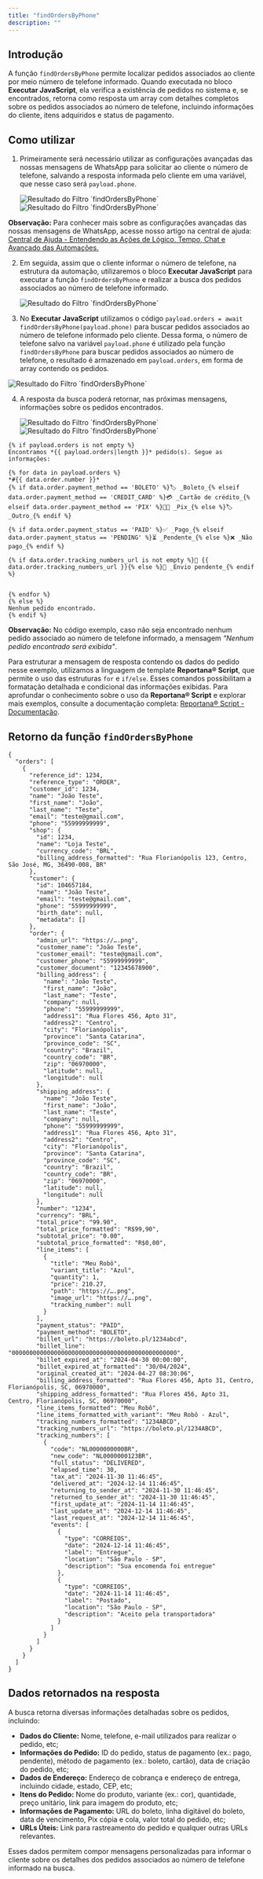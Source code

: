 ```yaml
---
title: "findOrdersByPhone"
description: ""
---
```


## Introdução

A função `findOrdersByPhone` permite localizar pedidos associados ao cliente por meio número de telefone informado. Quando executada no bloco **Executar JavaScript**, ela verifica a existência de pedidos no sistema e, se encontrados, retorna como resposta um array com detalhes completos sobre os pedidos associados ao número de telefone, incluindo informações do cliente, itens adquiridos e status de pagamento.

## Como utilizar

1. Primeiramente será necessário utilizar as configurações avançadas das nossas mensagens de WhatsApp para solicitar ao cliente o número de telefone, salvando a resposta informada pelo cliente em uma variável, que nesse caso será `payload.phone`.

   <img
     src="/findOrdersByPhone-img1.png"
     alt="Resultado do Filtro `findOrdersByPhone`"
   />
   <img
     src="/findOrdersByPhone-img2.png"
     alt="Resultado do Filtro `findOrdersByPhone`"
   />

**Observação:** Para conhecer mais sobre as configurações avançadas das nossas mensagens de WhatsApp, acesse nosso artigo na central de ajuda: [Central de Ajuda - Entendendo as Ações de Lógico, Tempo, Chat e Avançado das Automações.](https://reportana.com/help/article/conhecendo-opcoes-de-acao-tempo-e-logica-de-automacoes)

2. Em seguida, assim que o cliente informar o número de telefone, na estrutura da automação, utilizaremos o bloco **Executar JavaScript** para executar a função `findOrdersByPhone` e realizar a busca dos pedidos associados ao número de telefone informado.

   <img
     src="/findOrdersByPhone-img3.png"
     alt="Resultado do Filtro `findOrdersByPhone`"
   />

3. No **Executar JavaScript** utilizamos o código `payload.orders = await findOrdersByPhone(payload.phone)` para buscar pedidos associados ao número de telefone informado pelo cliente. Dessa forma, o número de telefone salvo na variável `payload.phone` é utilizado pela função `findOrdersByPhone` para buscar pedidos associados ao número de telefone, o resultado é armazenado em `payload.orders`, em forma de array contendo os pedidos.

<img
  src="/findOrdersByPhone-img4.png"
  alt="Resultado do Filtro `findOrdersByPhone`"
/>

4. A resposta da busca poderá retornar, nas próximas mensagens, informações sobre os pedidos encontrados.

   <img
     src="/findOrdersByPhone-img5.png"
     alt="Resultado do Filtro `findOrdersByPhone`"
   />
   <img
     src="/findOrdersByEmail-img6.png"
     alt="Resultado do Filtro `findOrdersByPhone`"
   />

<Accordion title="Código utilizado no exemplo">

```twig
{% if payload.orders is not empty %}
Encontramos *{{ payload.orders|length }}* pedido(s). Segue as informações:

{% for data in payload.orders %}
*#{{ data.order.number }}*
{% if data.order.payment_method == 'BOLETO' %}🏷 _Boleto_{% elseif data.order.payment_method == 'CREDIT_CARD' %}💳 _Cartão de crédito_{% elseif data.order.payment_method == 'PIX' %}🤳🏼 _Pix_{% else %}🏷 _Outro_{% endif %}

{% if data.order.payment_status == 'PAID' %}✅ _Pago_{% elseif data.order.payment_status == 'PENDING' %}⏳ _Pendente_{% else %}❌ _Não pago_{% endif %}

{% if data.order.tracking_numbers_url is not empty %}🚚 {{ data.order.tracking_numbers_url }}{% else %}🚚 _Envio pendente_{% endif %}


{% endfor %}
{% else %}
Nenhum pedido encontrado.
{% endif %}
```

</Accordion>

**Observação:** No código exemplo, caso não seja encontrado nenhum pedido associado ao número de telefone informado, a mensagem _"Nenhum pedido encontrado será exibida"_.

Para estruturar a mensagem de resposta contendo os dados do pedido nesse exemplo, utilizamos a linguagem de template **Reportana® Script**, que permite o uso das estruturas `for` e `if/else`. Esses comandos possibilitam a formatação detalhada e condicional das informações exibidas. Para aprofundar o conhecimento sobre o uso da **Reportana® Script** e explorar mais exemplos, consulte a documentação completa: [Reportana® Script - Documentação](https://reportana.mintlify.app/start/reportana-script).

## Retorno da função `findOrdersByPhone`

```twig
{
  "orders": [
    {
      "reference_id": 1234,
      "reference_type": "ORDER",
      "customer_id": 1234,
      "name": "João Teste",
      "first_name": "João",
      "last_name": "Teste",
      "email": "teste@gmail.com",
      "phone": "55999999999",
      "shop": {
        "id": 1234,
        "name": "Loja Teste",
        "currency_code": "BRL",
        "billing_address_formatted": "Rua Florianópolis 123, Centro, São José, MG, 36490-008, BR"
      },
      "customer": {
        "id": 104657184,
        "name": "João Teste",
        "email": "teste@gmail.com",
        "phone": "55999999999",
        "birth_date": null,
        "metadata": []
      },
      "order": {
        "admin_url": "https://….png",
        "customer_name": "João Teste",
        "customer_email": "teste@gmail.com",
        "customer_phone": "55999999999",
        "customer_document": "12345678900",
        "billing_address": {
          "name": "João Teste",
          "first_name": "João",
          "last_name": "Teste",
          "company": null,
          "phone": "55999999999",
          "address1": "Rua Flores 456, Apto 31",
          "address2": "Centro",
          "city": "Florianópolis",
          "province": "Santa Catarina",
          "province_code": "SC",
          "country": "Brazil",
          "country_code": "BR",
          "zip": "06970000",
          "latitude": null,
          "longitude": null
        },
        "shipping_address": {
          "name": "João Teste",
          "first_name": "João",
          "last_name": "Teste",
          "company": null,
          "phone": "55999999999",
          "address1": "Rua Flores 456, Apto 31",
          "address2": "Centro",
          "city": "Florianópolis",
          "province": "Santa Catarina",
          "province_code": "SC",
          "country": "Brazil",
          "country_code": "BR",
          "zip": "06970000",
          "latitude": null,
          "longitude": null
        },
        "number": "1234",
        "currency": "BRL",
        "total_price": "99.90",
        "total_price_formatted": "R$99,90",
        "subtotal_price": "0.00",
        "subtotal_price_formatted": "R$0,00",
        "line_items": [
          {
            "title": "Meu Robô",
            "variant_title": "Azul",
            "quantity": 1,
            "price": 210.27,
            "path": "https://….png",
            "image_url": "https://….png",
            "tracking_number": null
          }
        ],
        "payment_status": "PAID",
        "payment_method": "BOLETO",
        "billet_url": "https://boleto.pl/1234abcd",
        "billet_line": "00000000000000000000000000000000000000000000000",
        "billet_expired_at": "2024-04-30 00:00:00",
        "billet_expired_at_formatted": "30/04/2024",
        "original_created_at": "2024-04-27 08:30:06",
        "billing_address_formatted": "Rua Flores 456, Apto 31, Centro, Florianópolis, SC, 06970000",
        "shipping_address_formatted": "Rua Flores 456, Apto 31, Centro, Florianópolis, SC, 06970000",
        "line_items_formatted": "Meu Robô",
        "line_items_formatted_with_variant": "Meu Robô - Azul",
        "tracking_numbers_formatted": "1234ABCD",
        "tracking_numbers_url": "https://boleto.pl/1234ABCD",
        "tracking_numbers": [
          {
            "code": "NL0000000000BR",
            "new_code": "NL0000000123BR",
            "full_status": "DELIVERED",
            "elapsed_time": 30,
            "tax_at": "2024-11-30 11:46:45",
            "delivered_at": "2024-12-14 11:46:45",
            "returning_to_sender_at": "2024-11-30 11:46:45",
            "returned_to_sender_at": "2024-11-30 11:46:45",
            "first_update_at": "2024-11-14 11:46:45",
            "last_update_at": "2024-12-14 11:46:45",
            "last_request_at": "2024-12-14 11:46:45",
            "events": [
              {
                "type": "CORREIOS",
                "date": "2024-12-14 11:46:45",
                "label": "Entregue",
                "location": "São Paulo - SP",
                "description": "Sua encomenda foi entregue"
              },
              {
                "type": "CORREIOS",
                "date": "2024-11-14 11:46:45",
                "label": "Postado",
                "location": "São Paulo - SP",
                "description": "Aceito pela transportadora"
              }
            ]
          }
        ]
      }
    }
  ]
}
```

## Dados retornados na resposta

A busca retorna diversas informações detalhadas sobre os pedidos, incluindo:

- **Dados do Cliente:** Nome, telefone, e-mail utilizados para realizar o pedido, etc;
- **Informações do Pedido:** ID do pedido, status de pagamento (ex.: pago, pendente), método de pagamento (ex.: boleto, cartão), data de criação do pedido, etc;
- **Dados de Endereço:** Endereço de cobrança e endereço de entrega, incluindo cidade, estado, CEP, etc;
- **Itens do Pedido:** Nome do produto, variante (ex.: cor), quantidade, preço unitário, link para imagem do produto, etc;
- **Informações de Pagamento:** URL do boleto, linha digitável do boleto, data de vencimento, Pix cópia e cola, valor total do pedido, etc;
- **URLs Úteis:** Link para rastreamento do pedido e qualquer outras URLs relevantes.

Esses dados permitem compor mensagens personalizadas para informar o cliente sobre os detalhes dos pedidos associados ao número de telefone informado na busca.

